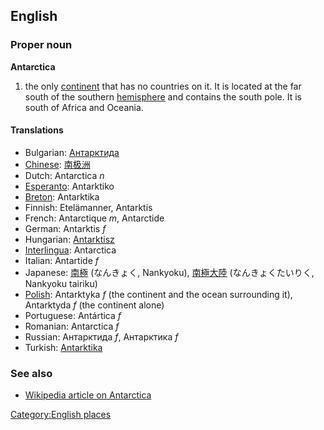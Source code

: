 ==English==

===Proper noun===
'''Antarctica'''

# the only [[continent]] that has no countries on it.  It is located at the far south of the southern [[hemisphere]] and contains the south pole.  It is south of Africa and Oceania.

====Translations====
*Bulgarian: [[Антарктида]]
*[[Chinese]]: [[南极洲]]
*Dutch: Antarctica ''n''
*[[Esperanto]]: Antarktiko
*[[Breton]]: Antarktika
*Finnish: Etelämanner, Antarktis
*French: Antarctique ''m'', Antarctide
*German: Antarktis ''f''
*Hungarian: [[Antarktisz]]
*[[Interlingua]]: Antarctica
*Italian: Antartide ''f''
*Japanese: [[南極]] (なんきょく, Nankyoku), [[南極大陸]] (なんきょくたいりく, Nankyoku tairiku)
*[[Polish]]: Antarktyka ''f'' (the continent and the ocean surrounding it), Antarktyda ''f'' (the continent alone)
*Portuguese: Antártica ''f''
*Romanian: Antarctica ''f''
*Russian: Антарктида ''f'', Антарктика ''f''
*Turkish: [[Antarktika]]

===See also===
*[[en:Antarctica|Wikipedia article on Antarctica]]

[[Category:English places]]